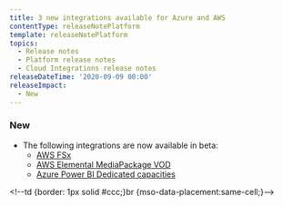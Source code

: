 ```yaml
---
title: 3 new integrations available for Azure and AWS
contentType: releaseNotePlatform
template: releaseNotePlatform
topics:
  - Release notes
  - Platform release notes
  - Cloud Integrations release notes
releaseDateTime: '2020-09-09 00:00'
releaseImpact:
  - New
---
```


### New

* The following integrations are now available in beta:
  * [AWS FSx](https://docs.newrelic.com/docs/integrations/amazon-integrations/aws-integrations-list/aws-fsx-monitoring-integration)
  * [AWS Elemental MediaPackage VOD](https://docs.newrelic.com/docs/integrations/amazon-integrations/aws-integrations-list/aws-elemental-mediapackage-vod-monitoring-integration)
  * [Azure Power BI Dedicated capacities](https://docs.newrelic.com/docs/integrations/microsoft-azure-integrations/azure-integrations-list/azure-power-bi-dedicated-capacities-monitoring-integration)

&lt;!--td &#x7B;border: 1px solid #ccc;}br &#x7B;mso-data-placement:same-cell;}-->
